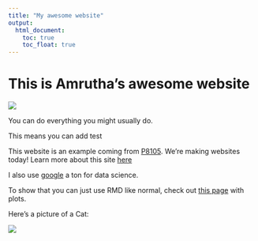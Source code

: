 ```yaml
---
title: "My awesome website"
output: 
  html_document:
    toc: true
    toc_float: true
---
```


# This is Amrutha's awesome website 

![](https://media.giphy.com/media/drXGoW1iudhKw/giphy.gif)

You can do everything you might usually do. 

This means you can add test 

This website is an example coming from
[P8105](https://p8105.com/index.html). We're making websites today! Learn more about this site [here](about.html)

I also use [google](https://www.google.com/) a ton for data science. 

To show that you can just use RMD like normal, check out [this page](plots.html) with plots. 

Here's a picture of a Cat: 

![](images/cat.jpg)
